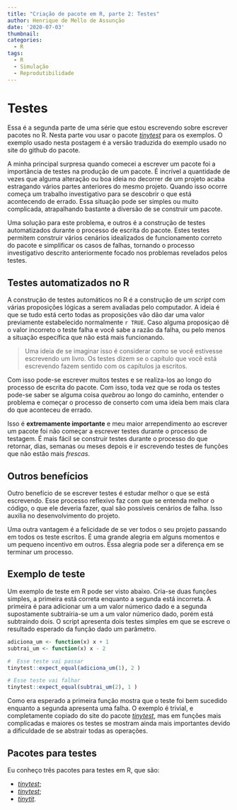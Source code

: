```yaml
---
title: "Criação de pacote em R, parte 2: Testes"
author: Henrique de Mello de Assunção
date: '2020-07-03'
thumbnail:
categories:
  - R
tags:
  - R
  - Simulação
  - Reprodutibilidade
---
```


# Testes

Essa é a segunda parte de uma série que estou escrevendo sobre escrever pacotes no R. Nesta parte vou usar o pacote [_tinytest_](https://github.com/markvanderloo/tinytest) para os exemplos. O exemplo usado nesta postagem é a versão traduzida do exemplo usado no site do github do pacote.

A minha principal surpresa quando comecei a escrever um pacote foi a importância de testes na produção de um pacote. É incrível a quantidade de vezes que alguma alteração ou boa ideia no decorrer de um projeto acaba estragando vários partes anteriores do mesmo projeto. Quando isso ocorre começa um trabalho investigativo para se descobrir o que está acontecendo de errado. Essa situação pode ser simples ou muito complicada, atrapalhando bastante a diversão de se construir um pacote.

Uma solução para este problema, e outros é a construção de testes automatizados durante o processo de escrita do pacote. Estes testes permitem construir vários cenários idealizados de funcionamento correto do pacote e simplificar os casos de falhas, tornando o processo investigativo descrito anteriormente focado nos problemas revelados pelos testes.

## Testes automatizados no R

A construção de testes automáticos no R é a construção de um _script_ com várias proposições lógicas a serem avaliadas pelo computador. A ideia é que se tudo está certo todas as proposições vão dão dar uma valor previamente estabelecido normalmente `r TRUE`. Caso alguma proposiçao dê o valor incorreto o teste falha e você sabe a razão da falha, ou pelo menos a situação específica que não está mais funcionando.

> Uma ideia de se imaginar isso é considerar como se você estivesse escrevendo um livro. Os testes dizem se o capítulo que você está escrevendo fazem sentido com os capítulos ja escritos.

Com isso pode-se escrever muitos testes e se realiza-los ao longo do processo de escrita do pacote. Com isso, toda vez que se roda os testes pode-se saber se alguma coisa _quebrou_ ao longo do caminho, entender o problema e começar o processo de conserto com uma ideia bem mais clara do que aconteceu de errado. 

Isso é **extremamente importante** e meu maior arrependimento ao escrever um pacote foi não começar a escrever testes durante o processo de testagem. É mais fácil se construir testes durante o processo do que retornar, dias, semanas ou meses depois e ir escrevendo testes de funções que não estão mais _frescas_.

## Outros benefícios

Outro benefício de se escrever testes é estudar melhor o que se está escrevendo. Esse processo reflexivo faz com que se entenda melhor o código, o que ele deveria fazer, qual são possíveis cenários de falha. Isso auxilia no desenvolvimento do projeto.

Uma outra vantagem é a felicidade de se ver todos o seu projeto passando em todos os teste escritos. É uma grande alegria em alguns momentos e um pequeno incentivo em outros. Essa alegria pode ser a diferença em se terminar um processo.

## Exemplo de teste

Um exemplo de teste em R pode ser visto abaixo. Cria-se duas funções simples, a primeira está correta enquanto a segunda está incorreta. A primeira é para adicionar um a um valor númerico dado e a segunda supostamente subtrairia-se um a um valor númerico dado, porém está subtraindo dois. O script apresenta dois testes simples em que se escreve o resultado esperado da função dado um parâmetro.

```r
adiciona_um <- function(x) x + 1
subtrai_um <- function(x) x - 2

#  Esse teste vai passar
tinytest::expect_equal(adiciona_um(1), 2 )

# Esse teste vai falhar
tinytest::expect_equal(subtrai_um(2), 1 ) 
```

Como era esperado a primeira função mostra que o teste foi bem sucedido enquanto a segunda apresenta uma falha. O exemplo é trivial, e completamente copiado do site do pacote [_tinytest_](https://github.com/markvanderloo/tinytest), mas em funções mais complicadas e maiores os testes se mostram ainda mais importantes devido a dificuldade de se abstrair todas as operações.

## Pacotes para testes

Eu conheço três pacotes para testes em R, que são:

* [_tinytest_](https://github.com/markvanderloo/tinytest);
* [_tinytest_](https://testthat.r-lib.org/);
* [_tinytit_](https://github.com/yihui/testit).

